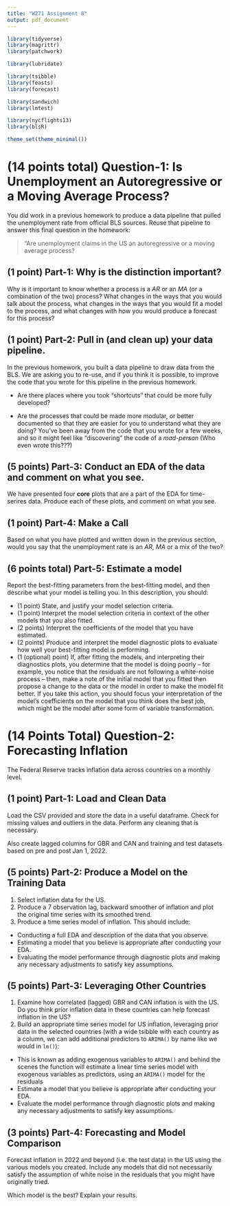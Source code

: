 ```yaml
---
title: "W271 Assignment 8"
output: pdf_document
---
```


```r
library(tidyverse)
library(magrittr)
library(patchwork)

library(lubridate)

library(tsibble)
library(feasts)
library(forecast)

library(sandwich)
library(lmtest)

library(nycflights13)
library(blsR)
```

```r
theme_set(theme_minimal())
```


# (14 points total) Question-1: Is Unemployment an Autoregressive or a Moving Average Process? 

You did work in a previous homework to produce a data pipeline that pulled the unemployment rate from official BLS sources. Reuse that pipeline to answer this final question in the homework: 

> "Are unemployment claims in the US an autoregressive or a moving average process?

## (1 point) Part-1: Why is the distinction important? 

Why is it important to know whether a process is a $AR$ or an $MA$ (or a combination of the two) process? What changes in the ways that you would talk about the process, what changes in the ways that you would fit a model to the process, and what changes with how you would produce a forecast for this process?

## (1 point) Part-2: Pull in (and clean up) your data pipeline. 

In the previous homework, you built a data pipeline to draw data from the BLS. We are asking you to re-use, and if you think it is possible, to improve the code that you wrote for this pipeline in the previous homework. 

- Are there places where you took "shortcuts" that could be more fully developed?

- Are the processes that could be made more modular, or better documented so that they are easier for you to understand what they are doing? You've been away from the code that you wrote for a few weeks, and so it might feel like "discovering" the code of a *mad-person* (Who even wrote this???)

## (5 points) Part-3: Conduct an EDA of the data and comment on what you see. 

We have presented four **core** plots that are a part of the EDA for time-serires data. Produce each of these plots, and comment on what you see.

## (1 point) Part-4: Make a Call 

Based on what you have plotted and written down in the previous section, would you say that the unemployment rate is an $AR$, $MA$ or a mix of the two?

## (6 points total) Part-5:  Estimate a model 

Report the best-fitting parameters from the best-fitting model, and then describe what your model is telling you. In this description, you should: 

- (1 point) State, and justify your model selection criteria. 
- (1 point) Interpret the model selection criteria in context of the other models that you also fitted.
- (2 points) Interpret the coefficients of the model that you have estimated. 
- (2 points) Produce and interpret the model diagnostic plots to evaluate how well your best-fitting model is performing.
- (1 (optional) point) If, after fitting the models, and interpreting their diagnostics plots, you determine that the model is doing poorly -- for example, you notice that the residuals are not following a white-noise process -- then, make a note of the initial model that you fitted then propose a change to the data or the model in order to make the model fit better. If you take this action, you should focus your interpretation of the model's coefficients on the model that you think does the best job, which might be the model after some form of variable transformation. 

# (14 Points Total) Question-2: Forecasting Inflation

The Federal Reserve tracks inflation data across countries on a monthly level.

## (1 point) Part-1: Load and Clean Data

Load the CSV provided and store the data in a useful dataframe. Check for missing values and outliers in the data. Perform any cleaning that is necessary.

Also create lagged columns for GBR and CAN and training and test datasets based on pre and post Jan 1, 2022.

## (5 points) Part-2: Produce a Model on the Training Data

1. Select inflation data for the US.
2. Produce a 7 observation lag, backward smoother of inflation and plot the original time series with its smoothed trend. 
3. Produce a time series model of inflation. This should include: 
  - Conducting a full EDA and description of the data that you observe.
  - Estimating a model that you believe is appropriate after conducting your EDA.
  - Evaluating the model performance through diagnostic plots and making any necessary adjustments to satisfy key assumptions.

## (5 points) Part-3: Leveraging Other Countries

1. Examine how correlated (lagged) GBR and CAN inflation is with the US. Do you think prior inflation data in these countries can help forecast inflation in the US?
2. Build an appropriate time series model for US inflation, leveraging prior data in the selected countries (with a wide tsibble with each country as a column, we can add additional predictors to `ARIMA()` by name like we would in `lm()`):
  - This is known as adding exogenous variables to `ARIMA()` and behind the scenes the function will estimate a linear time series model with exogenous variables as predictors, using an `ARIMA()` model for the residuals
  - Estimate a model that you believe is appropriate after conducting your EDA.
  - Evaluate the model performance through diagnostic plots and making any necessary adjustments to satisfy key assumptions.

## (3 points) Part-4: Forecasting and Model Comparison

Forecast inflation in 2022 and beyond (i.e. the test data) in the US using the various models you created. Include any models that did not necessarily satisfy the assumption of white noise in the residuals that you might have originally tried.

Which model is the best? Explain your results.
